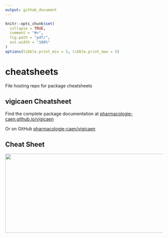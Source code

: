 ```yaml
---
output: github_document
---
```



```r
knitr::opts_chunk$set(
  collapse = TRUE,
  comment = "#>",
  fig.path = "pdf/",
  out.width = "100%"
)
options(tibble.print_min = 5, tibble.print_max = 5)
```

# cheatsheets

File hosting repo for package cheatsheets

## vigicaen Cheatsheet

Find the complete package documentation at [pharmacologie-caen.github.io/vigicaen](https://pharmacologie-caen.github.io/vigicaen/)

Or on GitHub [pharmacologie-caen/vigicaen](https://github.com/pharmacologie-caen/vigicaen)

## Cheat Sheet

<a href="https://github.com/pharmacologie-caen/cheatsheets/pdf/vigicaen.pdf"><img src="https://raw.githubusercontent.com/pharmacologie-caen/cheatsheets/main/pdf/vigicaen.png" width="630" height="252"/></a>  
